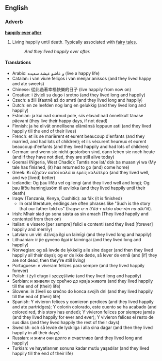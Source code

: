==English==

===Adverb===
'''[[happily]] [[ever]] [[after]]'''

# {{idiom}} Living happily until death.  Typically associated with [[fairy tale]]s.
#:''And they lived happily ever after.'' 

====Translations====

* Arabic: و عاشو عيشة سعيده (live a happy life)
* Catalan: i van viure feliços i van menjar anissos (and they lived happy and ate sweets)
* Chinese: 從此過著幸福快樂的日子 (live happily from now on)
* Croatian: i živjeli su dugo i sretno (and they lived long and happily)
* Czech: a žili šťastně až do smrti (and they lived long and happily)
* Dutch: en ze leefden nog lang en gelukkig (and they lived long and happily)
* Estonian: ja kui nad surnud pole, siis elavad nad õnnelikult tänase päevani (they live their happy days, if not dead)
* Finnish: ja he elivät onnellisena elämänsä loppuun asti  (and they lived happily till the end of their lives)
* French: et ils se marièrent et eurent beaucoup d'enfants (and they married, and had lots of children); et ils vécurent heureux et eurent beaucoup d'enfants (and they lived happily and had lots of children)
* German: und wenn sie nicht gestorben sind, dann leben sie noch heute (and if they have not died, they are still alive today)
* Goemai (Nigeria, West Chadic): Tamtis noe lat/ dok ba muaan yi wa (My tale has finished, (it) has returned to go (and) come home)
* Greek: Κι έζησαν αυτοί καλά κι εμείς καλύτερα (and they lived well, and we [lived] better)
* Icelandic: Og þau lifðu vel og lengi (and they lived well and long); Og þau lifðu hamingjusöm til æviloka (and they lived happily until their death)
* Iraqw (Tanzania, Kenya, Cushitic): aa fák (it is finished)
** In oral literature, endings are often phrases like "Such is the story that our father told us" (Iraqw: ''a-n ti'itá-r akóo doo-rén na alki'íit'').
* Irish:  Mhair siad go sona sásta as sin amach (They lived happily and contented from then on)
* Italian: e vissero [per sempre] felici e contenti (and they lived [forever] happily and merrily)
* Latvian: un viņi dzīvoja ilgi un laimīgi (and they lived long and happily) 
* Lithuanian: ir jie gyveno ilgai ir laimingai (and they lived long and happily)
* Norwegian: og så levde de lykkelig alle sine dager (and then they lived happily all their days); og er de ikke døde, så lever de ennå (and [if] they are not dead, then they're still living)
* Portuguese: e viveram felizes para sempre (and they lived happily forever)
* Polish: i żyli długo i szczęśliwie (and they lived long and happily)
* Serbian: и живели су срећно до краја живота (and they lived happily till the end of (their) life)
* Slovene: in živeli so srečno do konca svojih dni (and they lived happily till the end of (their) life)
* Spanish: Y vivieron felices y comieron perdices (and they lived happily and ate partridges); Y colorín colorado, este cuento se ha acabado (and colored red, this story has ended); Y vivieron felices por siempre jamás (and they lived happily for ever and ever); Y vivieron felices el resto de sus días (and they lived happily the rest of their days)
* Swedish: och så levde de lyckliga i alla sina dagar (and then they lived happily in all their days)
* Russian: и жили они долго и счастливо (and they lived long and happily)
* Turkish: ve hayatlarının sonuna kadar mutlu yaşadılar (and they lived happily till the end of their life)